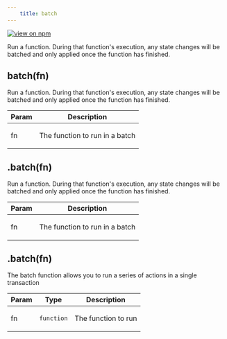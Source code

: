 ```yaml
--- 
	title: batch 
--- 
```


[![view on npm](http://img.shields.io/npm/v/@plexusjs/core.svg)](https://www.npmjs.org/package/@plexusjs/core)

Run a function. During that function's execution, any state changes will be batched and only applied once the function has finished.

<a name="batch"></a>

## batch(fn)
<p>Run a function. During that function's execution, any state changes will be batched and only applied once the function has finished.</p>


| Param | Description |
| --- | --- |
| fn | <p>The function to run in a batch</p> |

<a name="PlexusActionHelpers+batch"></a>

## .batch(fn)
<p>Run a function. During that function's execution, any state changes will be batched and only applied once the function has finished.</p>


| Param | Description |
| --- | --- |
| fn | <p>The function to run in a batch</p> |

<a name="RuntimeInstance+batch"></a>

## .batch(fn)
<p>The batch function allows you to run a series of actions in a single transaction</p>


| Param | Type | Description |
| --- | --- | --- |
| fn | <code>function</code> | <p>The function to run</p> |


